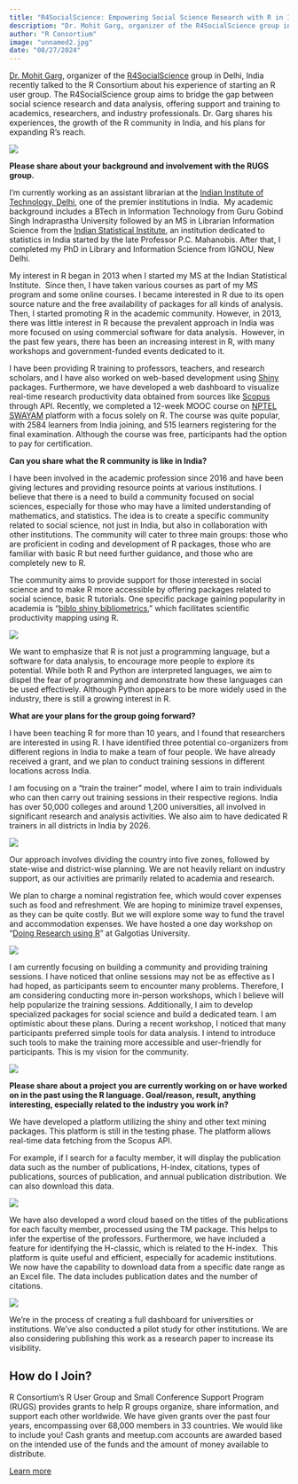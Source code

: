 ```yaml
---
title: "R4SocialScience: Empowering Social Science Research with R in India"
description: "Dr. Mohit Garg, organizer of the R4SocialScience group in Delhi, India recently talked to the R Consortium about his experience of starting an R user group. "
author: "R Consortium"
image: "unnamed2.jpg"
date: "08/27/2024"
---
```


[Dr. Mohit Garg](https://www.linkedin.com/in/drmohitgarg9/?trk=public_profile_browsemap&originalSubdomain=in), organizer of the [R4SocialScience](https://www.meetup.com/r4socialscience/) group in Delhi, India recently talked to the R Consortium about his experience of starting an R user group. The R4SocialScience group aims to bridge the gap between social science research and data analysis, offering support and training to academics, researchers, and industry professionals. Dr. Garg shares his experiences, the growth of the R community in India, and his plans for expanding R’s reach.

![](drGarg.jpg)

**Please share about your background and involvement with the RUGS group.**

I’m currently working as an assistant librarian at the [Indian Institute of Technology, Delhi](https://home.iitd.ac.in/), one of the premier institutions in India.  My academic background includes a BTech in Information Technology from Guru Gobind Singh Indraprastha University followed by an MS in Librarian Information Science from the [Indian Statistical Institute](https://www.isical.ac.in/), an institution dedicated to statistics in India started by the late Professor P.C. Mahanobis. After that, I completed my PhD in Library and Information Science from IGNOU, New Delhi.

My interest in R began in 2013 when I started my MS at the Indian Statistical Institute.  Since then, I have taken various courses as part of my MS program and some online courses. I became interested in R due to its open source nature and the free availability of packages for all kinds of analysis. Then, I started promoting R in the academic community. However, in 2013, there was little interest in R because the prevalent approach in India was more focused on using commercial software for data analysis.  However, in the past few years, there has been an increasing interest in R, with many workshops and government-funded events dedicated to it.

I have been providing R training to professors, teachers, and research scholars, and I have also worked on web-based development using [Shiny](https://shiny.posit.co/) packages. Furthermore, we have developed a web dashboard to visualize real-time research productivity data obtained from sources like [Scopus](https://www.elsevier.com/products/scopus) through API. Recently, we completed a 12-week MOOC course on [NPTEL SWAYAM](https://swayam.gov.in/nc_details/NPTEL) platform with a focus solely on R. The course was quite popular, with 2584 learners from India joining, and 515 learners registering for the final examination. Although the course was free, participants had the option to pay for certification.

**Can you share what the R community is like in India?** 

I have been involved in the academic profession since 2016 and have been giving lectures and providing resource points at various institutions. I believe that there is a need to build a community focused on social sciences, especially for those who may have a limited understanding of mathematics, and statistics. The idea is to create a specific community related to social science, not just in India, but also in collaboration with other institutions. The community will cater to three main groups: those who are proficient in coding and development of R packages, those who are familiar with basic R but need further guidance, and those who are completely new to R.

The community aims to provide support for those interested in social science and to make R more accessible by offering packages related to social science, basic R tutorials. One specific package gaining popularity in academia is “[biblo shiny bibliometrics](https://www.bibliometrix.org/home/),” which facilitates scientific productivity mapping using R. 

![](rSocialScience.jpg)

We want to emphasize that R is not just a programming language, but a software for data analysis, to encourage more people to explore its potential. While both R and Python are interpreted languages, we aim to dispel the fear of programming and demonstrate how these languages can be used effectively. Although Python appears to be more widely used in the industry, there is still a growing interest in R.

**What are your plans for the group going forward?**

I have been teaching R for more than 10 years, and I found that researchers are interested in using R. I have identified three potential co-organizers from different regions in India to make a team of four people. We have already received a grant, and we plan to conduct training sessions in different locations across India.

I am focusing on a “train the trainer” model, where I aim to train individuals who can then carry out training sessions in their respective regions. India has over 50,000 colleges and around 1,200 universities, all involved in significant research and analysis activities. We also aim to have dedicated R trainers in all districts in India by 2026.

![](teaching.jpg)

Our approach involves dividing the country into five zones, followed by state-wise and district-wise planning. We are not heavily reliant on industry support, as our activities are primarily related to academia and research. 

We plan to charge a nominal registration fee, which would cover expenses such as food and refreshment. We are hoping to minimize travel expenses, as they can be quite costly. But we will explore some way to fund the travel and accommodation expenses. We have hosted a one day workshop on “[Doing Research using R](https://x.com/RConsortium/status/1808219594232156479)” at Galgotias University.  

![](trainingSession.jpg)

I am currently focusing on building a community and providing training sessions. I have noticed that online sessions may not be as effective as I had hoped, as participants seem to encounter many problems. Therefore, I am considering conducting more in-person workshops, which I believe will help popularize the training sessions. Additionally, I aim to develop specialized packages for social science and build a dedicated team. I am optimistic about these plans. During a recent workshop, I noticed that many participants preferred simple tools for data analysis. I intend to introduce such tools to make the training more accessible and user-friendly for participants. This is my vision for the community.

![](community.jpg)

**Please share about a project you are currently working on or have worked on in the past using the R language. Goal/reason, result, anything interesting, especially related to the industry you work in?**

We have developed a platform utilizing the shiny and other text mining packages. This platform is still in the testing phase. The platform allows real-time data fetching from the Scopus API.

For example, if I search for a faculty member, it will display the publication data such as the number of publications, H-index, citations, types of publications, sources of publication, and annual publication distribution. We can also download this data.

![](platform.jpg)

We have also developed a word cloud based on the titles of the publications for each faculty member, processed using the TM package. This helps to infer the expertise of the professors. Furthermore, we have included a feature for identifying the H-classic, which is related to the H-index.  This platform is quite useful and efficient, especially for academic institutions. We now have the capability to download data from a specific date range as an Excel file. The data includes publication dates and the number of citations.

![](wordcloud.jpg)

We’re in the process of creating a full dashboard for universities or institutions. We’ve also conducted a pilot study for other institutions. We are also considering publishing this work as a research paper to increase its visibility. 

## How do I Join?

R Consortium’s R User Group and Small Conference Support Program (RUGS) provides grants to help R groups organize, share information, and support each other worldwide. We have given grants over the past four years, encompassing over 68,000 members in 33 countries. We would like to include you! Cash grants and meetup.com accounts are awarded based on the intended use of the funds and the amount of money available to distribute.

[Learn more](../../all-projects/rugsprogram.qmd)